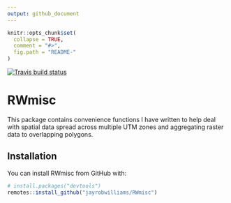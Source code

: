 ```yaml
---
output: github_document
---
```


<!-- README.md is generated from README.Rmd. Please edit that file -->

```r
knitr::opts_chunk$set(
  collapse = TRUE,
  comment = "#>",
  fig.path = "README-"
)
```

<!-- badges: start -->
  [![Travis build status](https://travis-ci.org/jayrobwilliams/RWmisc.svg?branch=master)](https://travis-ci.org/jayrobwilliams/RWmisc)
  <!-- badges: end -->

# RWmisc

This package contains convenience functions I have written to help deal with
spatial data spread across multiple UTM zones and aggregating raster data to
overlapping polygons.

## Installation

You can install RWmisc from GitHub with:

```r
# install.packages("devtools")
remotes::install_github("jayrobwilliams/RWmisc")
```

